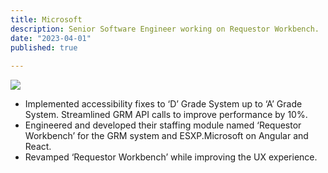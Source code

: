 ```yaml
---
title: Microsoft
description: Senior Software Engineer working on Requestor Workbench.
date: "2023-04-01"
published: true
  
---
```



[![](/planetfall.png)](https://planetfall.io)

- Implemented accessibility fixes to ‘D’ Grade System up to ‘A’ Grade System. Streamlined GRM API calls to improve performance by 10%.
- Engineered and developed their staffing module named ‘Requestor Workbench’ for the GRM system and ESXP.Microsoft on Angular and React.
- Revamped ‘Requestor Workbench’ while improving the UX experience.


